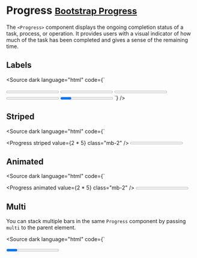 
<Meta title="Components/Progress" />

# Progress <small class="bootstrap-docs">[Bootstrap Progress](https://getbootstrap.com/docs/5.3/components/progress/)</small>

The `<Progress>` component displays the ongoing completion status of a task, process, or operation. It provides users with a visual indicator of how much of the task has been completed and gives a sense of the remaining time.

<Canvas>
  <Story of={ProgressStories.Basic} />
</Canvas>

<Controls of={ProgressStories.Basic} />

## Labels

<Canvas withSource="none">
  <Story of={ProgressStories.Labels} />
</Canvas>

<Source
  dark
  language="html"
  code={`
<script lang="ts">
</script>

<Progress value={25} class="mb-2">
  25%
</Progress>
<Progress value={50} class="mb-2">
  1/2
</Progress>
<Progress value={75} class="mb-2">
  You're almost there!
</Progress>
<Progress color="success" value={100} class="mb-2">
  You did it!
</Progress>
<Progress multi class="mb-2">
  <Progress bar value={15}>
    Meh
  </Progress>
  <Progress bar color="success" value={30}>
    Wow!
  </Progress>
  <Progress bar color="info" value={25}>
    Cool
  </Progress>
  <Progress bar color="warning" value={20}>
    20%
  </Progress>
  <Progress bar color="danger" value={5}>
    !!
  </Progress>
</Progress>
`} />

## Striped

<Canvas withSource="none">
  <Story of={ProgressStories.Striped} />
</Canvas>

<Source
  dark
  language="html"
  code={` 
<script lang="ts">
</script>

<Progress striped value={2 * 5} class="mb-2" />
<Progress striped color="success" value={25} class="mb-2" />
<Progress striped color="info" value={50} class="mb-2" />
<Progress striped color="warning" value={75} class="mb-2" />
<Progress striped color="danger" value={100} class="mb-2" />
<Progress multi class="mb-2">
  <Progress striped bar value={10} />
  <Progress striped bar color="success" value={30} />
  <Progress striped bar color="warning" value={20} />
  <Progress striped bar color="danger" value={20} />
</Progress>
`} />

## Animated

<Canvas withSource="none">
  <Story of={ProgressStories.Animated} />
</Canvas>

<Source
  dark
  language="html"
  code={` 
<script lang="ts">
</script>

<Progress animated value={2 * 5} class="mb-2" />
<Progress animated color="success" value={25} class="mb-2" />
<Progress animated color="info" value={50} class="mb-2" />
<Progress animated color="warning" value={75} class="mb-2" />
<Progress animated color="danger" value={100} class="mb-2" />
<Progress multi class="mb-2">
  <Progress animated bar value={10} />
  <Progress animated bar color="success" value={30} />
  <Progress animated bar color="warning" value={20} />
  <Progress animated bar color="danger" value={20} />
</Progress>
`} />

## Multi

You can stack multiple bars in the same `Progress` component by passing `multi` to the parent element.

<Canvas withSource="none">
  <Story of={ProgressStories.Multi} />
</Canvas>

<Source
  dark
  language="html"
  code={` 
<script lang="ts">
</script>

<Progress multi>
  <Progress bar value={15} />
  <Progress bar color="success" value={20} />
  <Progress bar color="info" value={20} />
  <Progress bar color="warning" value={20} />
  <Progress bar color="danger" value={15} />
</Progress>
<Progress multi>
  <Progress bar value={15}>
    Meh
  </Progress>
  <Progress bar color="success" value={35}>
    Wow!
  </Progress>
  <Progress bar color="warning" value={25}>
    25%
  </Progress>
  <Progress bar color="danger" value={25}>
    LOOK OUT!!
  </Progress>
</Progress>
<Progress multi>
  <Progress bar striped value={15}>
    Stripes
  </Progress>
  <Progress bar animated color="success" value={30}>
    Animated Stripes
  </Progress>
  <Progress bar color="info" value={25}>
    Plain
  </Progress>
</Progress>
`} />

## Max

<Canvas withSource="none">
  <Story of={ProgressStories.Max} />
</Canvas>

<Source
  dark
  language="html"
  code={` 
<script lang="ts">
</script>

<Progress value={1} max={5} />
<Progress value={50} max={135} />
<Progress value={75} max={111} />
<Progress value={463} max={500} />
<Progress multi>
  <Progress bar value={5} max={55}>
    5
  </Progress>
  <Progress bar color="success" value={15} max={55}>
    15
  </Progress>
  <Progress bar color="warning" value={10} max={55}>
    10
  </Progress>
  <Progress bar color="danger" value={10} max={55}>
    10
  </Progress>
</Progress>
`} />
